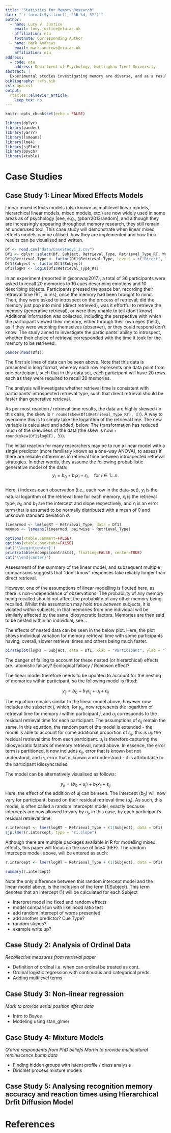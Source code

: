 ```yaml
---
title: "Statistics for Memory Research"
date: "`r format(Sys.time(), '%B %d, %Y')`"
author:
  - name: Lucy V. Justice
    email: lucy.justice@ntu.ac.uk
    affiliation: ntu
    footnote: Corresponding Author
  - name: Mark Andrews
    email: mark.andrews@ntu.ac.uk
    affiliation: ntu
address:
  - code: ntu
    address: Department of Psychology, Nottingham Trent University
abstract: |
  Experimental studies investigating memory are diverse, and as a result so too are their data. Due to this diversity, selecting the appropriate method for statistical analyses can be challenging, and implementing this chosen method may more challenging still. However, selecting an unsuitable statistical tool may result in misleading analysis and unsound conclusions. Furthermore, limiting analyses to conventional and well-known tools restricts the questions that can be asked about the data, and as such, the conclusions that can be drawn. In this paper, five case studies of experimental memory research are presented. Along with fully annotated code, using packages in the open source software R, some of the less common statistical tools used in memory research are demonstrated and explained. This paper therefore aims to 1) provide guidance for statistical analysis for a number of common phenomena seen in memory research, 2) increase the statistical repertoire of memory researchers to in turn, 3) help improve the quality and breadth of conclusions drawn from memory research.
bibliography: refs.bib
csl: apa.csl
output: 
  rticles::elsevier_article:
    keep_tex: no
---
```


```r
knitr::opts_chunk$set(echo = FALSE)
```

```r
library(dplyr)
library(pander)
library(yarrr)
library(lsmeans)
library(lme4)
library(sjPlot)
library(psych)
library(xtable)
```

<!-- # Introduction -->

# Case Studies

## Case Study 1: Linear Mixed Effects Models

Linear mixed effects models (also known as multilevel linear models, hierarchical linear models, mixed models, etc.) are now widely used in some areas as of psychology [see, e.g., @barr2013random], and although they are increasingly appearing throughout memory research, they still remain an underused tool. This case study will demonstrate when linear mixed effects models can be utilised, how they are implemented and how their results can be visualised and written.

```r
Df <- read.csv("data/CaseStudy1_2.csv")
Df1 <- dplyr::select(Df, Subject, Retrieval_Type, Retrieval_Type_RT, Word_Presented, Cue_Type)
Df1$Retrieval_Type <- factor(Df1$Retrieval_Type, levels = c("Direct", "Generative", "DK"))
Df1$Subject <- factor(Df1$Subject)
Df1$logRT <- log10(Df1$Retrieval_Type_RT)
```

<!-- *change subject to ptp* -->

In an experiment (reported in @conway2017), a total of 36 participants were asked to recall 20 memories to 10 cues describing emotions and 10 describing objects. Participants pressed the space bar, recording their retrieval time (RT, in ms), once the memory had been brought to mind. Then, they were asked to introspect on the process of retrieval; did the memory just pop into mind (direct retrieved), was it effortful to retrieve the memory (generative retrieval), or were they unable to tell (don't know). Additional information was collected, including the perspective with which the participant viewed their memory, either through their own eyes (field), as if they were watching themselves (observer), or they could respond don't know. The study aimed to investigate the participants' ability to introspect, whether their choice of retrieval corresponded with the time it took for the memory to be retrieved. 

```r
pander(head(Df1))
```
The first six lines of data can be seen above. Note that this data is presented in long format, whereby each row represents one data point from one participant, such that in this data set, each participant will have 20 rows each as they were required to recall 20 memories.

The analysis will investigate whether retrieval time is consistent with participants' introspected retrieval type, such that direct retrieval should be faster than generative retrieval. 

As per most reaction / retrieval time results, the data are highly skewed (in this case, the skew is `r round(skew(Df1$Retrieval_Type_RT), 3)`). A way to overcome this is to simply take the logarithm of the retrieval time. The new variable is calculated and added, below. The transformation has reduced much of the skewness of the data (the skew is now `r round(skew(Df1$logRT), 3)`).

The initial reaction for many researchers may be to run a linear model with a single predictor (more familiarly known as a one-way ANOVA), to assess if there are reliable differences in retrieval time between introspected retrieval strategies. In other words, they assume the following probabilistic generative model of the data:
$$
y_i = b_0 + b_1x_i + \epsilon_i, \quad \text{for $i \in 1 \ldots n$}.
$$  
Here, $i$ indexes each observation (i.e., each row in the data-set), $y_i$ is the natural logarithm of the retrieval time for each memory, $x_i$ is the retrieval type, $b_0$ and $b_1$ are the intercept and slope respectively, and $\epsilon_i$ is an error term that is assumed to be normally distributed with a mean of 0 and unknown standard deviation $\sigma$.

```r
linearmod <- lm(logRT ~ Retrieval_Type, data = Df1)
mcomps <- lsmeans(linearmod, pairwise ~ Retrieval_Type)

options(xtable.comment=FALSE)
options(xtable.booktabs=FALSE)
cat('\\begin{center}')
print(xtable(mcomps$contrasts), floating=FALSE, center=TRUE)
cat('\\end{center}')
```

Assessment of the summary of the linear model, and subsequent multiple comparisons suggests that "don't know" responses take reliably longer than direct retrieval.

<!-- The key assumption here is exchangeability of random variables. The observations are exchangeable *within* subjects. --> 
<!-- If we are going to properly and carefully explain multilevel structures, and it is not hard to do, it will take some space and time. -->
However, one of the assumptions of linear modelling is flouted here, as there is non-independence of observations. The probability of any memory being recalled should not affect the probability of any other memory being recalled. Whilst this assumption may hold true *between* subjects, it is violated *within* subjects, in that memories from one individual will be similarly affected by the same idiosyncratic factors. Memories are then said to be nested within an individual, see...

<!--
*Diagram to show nesting*
TikZ is our friend. We love tikZ for diagrams.
-->

The effects of nested data can be seen in the below plot. Here, the plot shows individual variation for memory retrieval time with some participants having, overall, slower retrieval times and others being much faster.

```r
pirateplot(logRT ~ Subject, data = Df1, xlab = "Participant", ylab = "logRT")
```

The danger of failing to account for these nested (or hierarchical) effects are...atomistic fallacy? Ecological fallacy / Robinson effect? 

The linear model therefore needs to be updated to account for the nesting of memories within participant, so the following model is fitted:

$$
y_{ij} = b_0 + b_1 x_{ij} + u_j + \epsilon_{ij} 
$$    
     
The equation remains similar to the linear model above, however now includes the subscript $j$, which, for $y_{ij}$, now represents the logarithm of retrieval time for memory $i$ within participant $j$, and $u_j$ corresponds to the residual retrieval time for each participant. The assumptions of $\epsilon_{ij}$ remain the same. In this equation, the random part of the model is extended - the model is able to account for some additional proportion of $\epsilon_{ij}$, this is $u_j$: the residual retrieval time from each participant. $u_j$ is therefore capturing the idiosyncratic factors of memory retrieval, noted above. In essence, the error term is partitioned, it now includes $\epsilon_{ij}$, error that is known but not understood, and $u_j$, error that is known and understood - it is attributable to the participant idiosyncrasies. 

The model can be alternatively visualised as follows:

$$
y_{ij} = (b_0 + u_j) + b_1 x_{ij} + \epsilon_{ij}
$$
Here, the effect of the addition of uj can be seen. The intercept ($b_0$) will now vary for participant, based on their residual retrieval time ($u_j$). As such, this model, is often called a random intercepts model, exactly because intercepts are now allowed to vary by $u_j$, in this case, by each participant's residual retrieval time. 

```r
r.intercept <- lmer(logRT ~ Retrieval_Type + (1|Subject), data = Df1)
sjp.lmer(r.intercept, type = "ri.slope")
```

Although there are multiple packages available in R for modelling mixed effects, this paper will focus on the use of lme4 (REF). The random intercepts model, above, will be entered as such:

```r
r.intercept <- lmer(logRT ~ Retrieval_Type + (1|Subject), data = Df1)
```

```r
summary(r.intercept)
```


Note the only difference between this random intercept model and the linear model above, is the inclusion of the term (1|Subject). This term denotes that an intercept (1) will be calculated for each Subject


* Interpret model inc fixed and random effects
* model comparison with likelihood ratio test
* add random intercept of words presented
* add another predictor? Cue Type?
* random slopes?
* example write up?


## Case Study 2: Analysis of Ordinal Data
*Recollective measures from retrieval paper* 

* Definition of ordinal i.e. when can ordinal be treated as cont.
* Ordinal logistic regression with continuous and categorical preds.
* Adding multilevel terms


## Case Study 3: Non-linear regression
*Mark to provide serial position effect data*

* Intro to Bayes
* Modeling using stan_glmer


## Case Study 4: Mixture Models
*Q'airre respondents from PhD beliefs*
*Martin to provide multicultural reminiscence bump data*

* Finding hidden groups with latent profile / class analysis 
* Dirichlet process mixture models

## Case Study 5: Analysing recognition memory accuracy and reaction times using Hierarchical Drfit Diffusion Model


# References
